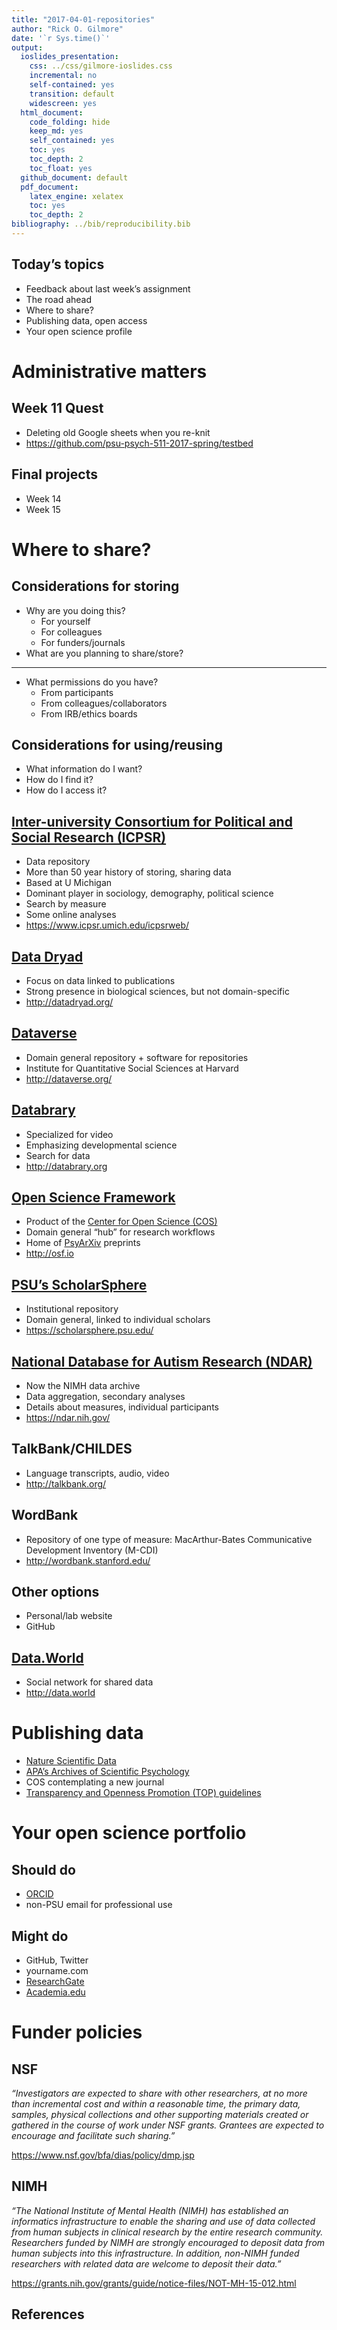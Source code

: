 ```yaml
---
title: "2017-04-01-repositories"
author: "Rick O. Gilmore"
date: '`r Sys.time()`'
output:
  ioslides_presentation:
    css: ../css/gilmore-ioslides.css
    incremental: no
    self-contained: yes
    transition: default
    widescreen: yes
  html_document:
    code_folding: hide
    keep_md: yes
    self_contained: yes
    toc: yes
    toc_depth: 2
    toc_float: yes
  github_document: default
  pdf_document:
    latex_engine: xelatex
    toc: yes
    toc_depth: 2
bibliography: ../bib/reproducibility.bib
---
```


## Today's topics

- Feedback about last week's assignment
- The road ahead
- Where to share?
- Publishing data, open access
- Your open science profile

# Administrative matters

## Week 11 Quest

- Deleting old Google sheets when you re-knit
- <https://github.com/psu-psych-511-2017-spring/testbed>

## Final projects

- Week 14
- Week 15

# Where to share?

## Considerations for storing

- Why are you doing this?
    - For yourself
    - For colleagues
    - For funders/journals
- What are you planning to share/store?

---

- What permissions do you have?
    - From participants
    - From colleagues/collaborators
    - From IRB/ethics boards
    
## Considerations for using/reusing

- What information do I want?
- How do I find it?
- How do I access it?

## [Inter-university Consortium for Political and Social Research (ICPSR)](https://www.icpsr.umich.edu/icpsrweb/)

- Data repository
- More than 50 year history of storing, sharing data
- Based at U Michigan
- Dominant player in sociology, demography, political science
- Search by measure
- Some online analyses
- <https://www.icpsr.umich.edu/icpsrweb/>

## [Data Dryad](http://datadryad.org/)

- Focus on data linked to publications
- Strong presence in biological sciences, but not domain-specific
- <http://datadryad.org/>

## [Dataverse](http://dataverse.org)

- Domain general repository + software for repositories
- Institute for Quantitative Social Sciences at Harvard
- <http://dataverse.org/>

## [Databrary](http://databrary.org)

- Specialized for video
- Emphasizing developmental science
- Search for data
- <http://databrary.org>

## [Open Science Framework](http://osf.io)

- Product of the [Center for Open Science (COS)](http://cos.io)
- Domain general "hub" for research workflows
- Home of [PsyArXiv](https://osf.io/preprints/psyarxiv) preprints
- <http://osf.io>

## [PSU's ScholarSphere](https://scholarsphere.psu.edu/)

- Institutional repository
- Domain general, linked to individual scholars
- <https://scholarsphere.psu.edu/>

## [National Database for Autism Research (NDAR)](https://ndar.nih.gov/)

- Now the NIMH data archive
- Data aggregation, secondary analyses
- Details about measures, individual participants
- <https://ndar.nih.gov/>

## TalkBank/CHILDES

- Language transcripts, audio, video
- <http://talkbank.org/>

## WordBank

- Repository of one type of measure: MacArthur-Bates Communicative Development Inventory (M-CDI)
- <http://wordbank.stanford.edu/>

## Other options

- Personal/lab website
- GitHub

## [Data.World](http://data.world)

- Social network for shared data
- <http://data.world>

# Publishing data

- [Nature Scientific Data](http://www.nature.com/sdata/)
- [APA's Archives of Scientific Psychology](http://www.apa.org/pubs/journals/arc/index.aspx)
- COS contemplating a new journal
- [Transparency and Openness Promotion (TOP) guidelines](https://cos.io/top/)

# Your open science portfolio

## Should do

- [ORCID](http://orcid.org/)
- non-PSU email for professional use

## Might do

- GitHub, Twitter 
- yourname.com
- [ResearchGate](http://researchgate.net)
- [Academia.edu](http://academia.edu)

# Funder policies
    
## NSF

*"Investigators are expected to share with other researchers, at no more than incremental cost and within a reasonable time, the primary data, samples, physical collections and other supporting materials created or gathered in the course of work under NSF grants. Grantees are expected to encourage and facilitate such sharing."*

<https://www.nsf.gov/bfa/dias/policy/dmp.jsp>

## NIMH

*"The National Institute of Mental Health (NIMH) has established an informatics infrastructure to enable the sharing and use of data collected from human subjects in clinical research by the entire research community.  Researchers funded by NIMH are strongly encouraged to deposit data from human subjects into this infrastructure.  In addition, non-NIMH funded researchers with related data are welcome to deposit their data."*

<https://grants.nih.gov/grants/guide/notice-files/NOT-MH-15-012.html>

## References {.smaller}